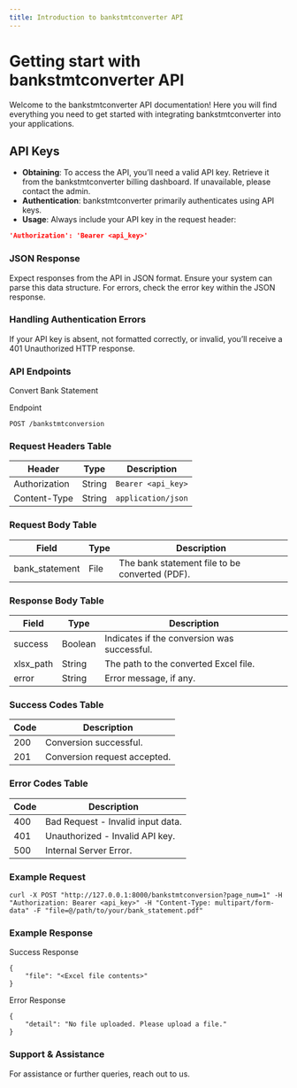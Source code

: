 ```yaml
---
title: Introduction to bankstmtconverter API
---
```


# Getting start with bankstmtconverter API

Welcome to the bankstmtconverter API documentation! Here you will find everything you need to get started with integrating bankstmtconverter into your applications.

## API Keys

- **Obtaining**: To access the API, you’ll need a valid API key. Retrieve it from the bankstmtconverter billing dashboard. If unavailable, please contact the admin.
- **Authentication**: bankstmtconverter primarily authenticates using API keys.
- **Usage**: Always include your API key in the request header:

```json
'Authorization': 'Bearer <api_key>'
```

### JSON Response

Expect responses from the API in JSON format. Ensure your system can parse this data structure. For errors, check the error key within the JSON response.

### Handling Authentication Errors

If your API key is absent, not formatted correctly, or invalid, you’ll receive a 401 Unauthorized HTTP response.

### API Endpoints
Convert Bank Statement

Endpoint
```
POST /bankstmtconversion
```
### Request Headers Table

| Header        | Type   | Description             |
|---------------|--------|-------------------------|
| Authorization | String | `Bearer <api_key>`      |
| Content-Type  | String | `application/json`      |

### Request Body Table

| Field          | Type   | Description                                  |
|----------------|--------|----------------------------------------------|
| bank_statement | File   | The bank statement file to be converted (PDF).|

### Response Body Table
| Field       | Type    | Description                                  |
|-------------|---------|----------------------------------------------|
| success     | Boolean | Indicates if the conversion was successful.  |
| xlsx_path   | String  | The path to the converted Excel file.        |
| error       | String  | Error message, if any.                       |

 ### Success Codes Table
 | Code | Description                        |
|------|------------------------------------|
| 200  | Conversion successful.             |
| 201  | Conversion request accepted.       |

### Error Codes Table
| Code | Description                        |
|------|------------------------------------|
| 400  | Bad Request - Invalid input data.  |
| 401  | Unauthorized - Invalid API key.    |
| 500  | Internal Server Error.             |

### Example Request
```
curl -X POST "http://127.0.0.1:8000/bankstmtconversion?page_num=1" -H "Authorization: Bearer <api_key>" -H "Content-Type: multipart/form-data" -F "file=@/path/to/your/bank_statement.pdf"
```
### Example Response
Success Response
```
{
    "file": "<Excel file contents>"
}
```
Error Response
```
{
    "detail": "No file uploaded. Please upload a file."
}
```
### Support & Assistance
For assistance or further queries, reach out to us.